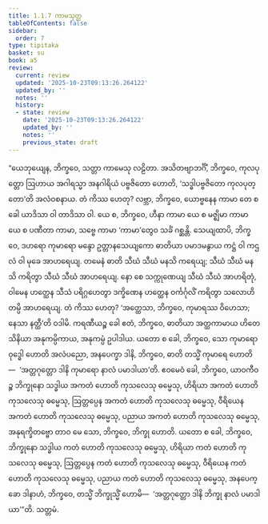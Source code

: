 ```yaml
---
title: 1.1.7 ကာမသုတ္တ
tableOfContents: false
sidebar:
  order: 7
type: tipitaka
basket: su
book: a5
review:
  current: review
  updated: '2025-10-23T09:13:26.264122'
  updated_by: ''
  notes: ''
  history:
  - state: review
    date: '2025-10-23T09:13:26.264122'
    updated_by: ''
    notes: ''
    previous_state: draft
---
```



<ReviewStatus review={frontmatter.review} showDetails={true} />

<HypothesisAnnotation frontmatter={frontmatter} />

<DynamicBreadcrumb />

<Division number="7" book="a5" e="ch" v="16" p="5">

<Paragraph number="29" book="a5">
“ယေဘုယျေန, ဘိက္ခဝေ, သတ္တာ ကာမေသု လဠိတာ. အသိတဗျာဘင်္ဂိံ, ဘိက္ခဝေ, ကုလပုတ္တော ဩဟာယ အဂါရသ္မာ အနဂါရိယံ ပဗ္ဗဇိတော ဟောတိ, ‘သဒ္ဓါပဗ္ဗဇိတော ကုလပုတ္တော’တိ အလံဝစနာယ. တံ ကိဿ ဟေတု? လဗ္ဘာ, ဘိက္ခဝေ, ယောဗ္ဗနေန ကာမာ တေ စ ခေါ ယာဒိသာ ဝါ တာဒိသာ ဝါ. ယေ စ, ဘိက္ခဝေ, ဟီနာ ကာမာ ယေ စ မဇ္ဈိမာ ကာမာ ယေ စ ပဏီတာ ကာမာ, သဗ္ဗေ ကာမာ ‘ကာမာ’တွေဝ သင်္ခံ ဂစ္ဆန္တိ. သေယျထာပိ, ဘိက္ခဝေ, ဒဟရော ကုမာရော မန္ဒော ဥတ္တာနသေယျကော ဓာတိယာ ပမာဒမနွာယ ကဋ္ဌံ ဝါ ကဌလံ ဝါ မုခေ အာဟရေယျ. တမေနံ ဓာတိ သီဃံ သီဃံ မနသိ ကရေယျ; သီဃံ သီဃံ မနသိ ကရိတွာ သီဃံ သီဃံ အာဟရေယျ. နော စေ သက္ကုဏေယျ သီဃံ သီဃံ အာဟရိတုံ, ဝါမေန ဟတ္ထေန သီသံ ပရိဂ္ဂဟေတွာ ဒက္ခိဏေန ဟတ္ထေန ဝင်္ကင်္ဂုလိံ ကရိတွာ သလောဟိတမ္ပိ အာဟရေယျ. တံ ကိဿ ဟေတု? ‘အတ္ထေသာ, ဘိက္ခဝေ, ကုမာရဿ ဝိဟေသာ; နေသာ နတ္ထီ’တိ ဝဒါမိ. ကရဏီယဉ္စ ခေါ ဧတံ, ဘိက္ခဝေ, ဓာတိယာ အတ္ထကာမာယ ဟိတေသိနိယာ အနုကမ္ပိကာယ, အနုကမ္ပံ ဥပါဒါယ. ယတော စ ခေါ, ဘိက္ခဝေ, သော ကုမာရော ဝုဒ္ဓေါ ဟောတိ အလံပညော, အနပေက္ခာ ဒါနိ, ဘိက္ခဝေ, ဓာတိ တသ္မိံ ကုမာရေ ဟောတိ—  ‘အတ္တဂုတ္တော ဒါနိ ကုမာရော နာလံ ပမာဒါယာ’တိ.
</Paragraph>

<Paragraph number="30" book="a5">
ဧဝမေဝံ ခေါ, ဘိက္ခဝေ, ယာဝကီဝဉ္စ ဘိက္ခုနော သဒ္ဓါယ အကတံ ဟောတိ ကုသလေသု ဓမ္မေသု, ဟိရိယာ အကတံ ဟောတိ ကုသလေသု ဓမ္မေသု, ဩတ္တပ္ပေန အကတံ ဟောတိ ကုသလေသု ဓမ္မေသု, ဝီရိယေန အကတံ ဟောတိ ကုသလေသု ဓမ္မေသု, ပညာယ အကတံ ဟောတိ ကုသလေသု ဓမ္မေသု, အနုရက္ခိတဗ္ဗော တာဝ မေ သော, ဘိက္ခဝေ, ဘိက္ခု ဟောတိ. ယတော စ ခေါ, ဘိက္ခဝေ, ဘိက္ခုနော သဒ္ဓါယ ကတံ ဟောတိ ကုသလေသု ဓမ္မေသု, ဟိရိယာ ကတံ ဟောတိ ကုသလေသု ဓမ္မေသု, ဩတ္တပ္ပေန ကတံ ဟောတိ ကုသလေသု ဓမ္မေသု, ဝီရိယေန ကတံ ဟောတိ ကုသလေသု ဓမ္မေသု, ပညာယ ကတံ ဟောတိ ကုသလေသု ဓမ္မေသု, အနပေက္ခော ဒါနာဟံ, ဘိက္ခဝေ, တသ္မိံ ဘိက္ခုသ္မိံ ဟောမိ—  ‘အတ္တဂုတ္တော ဒါနိ ဘိက္ခု နာလံ ပမာဒါယာ’”တိ.

</Paragraph>
</Division>

<Paragraph number="31" type="center" book="a5">
သတ္တမံ.
</Paragraph>